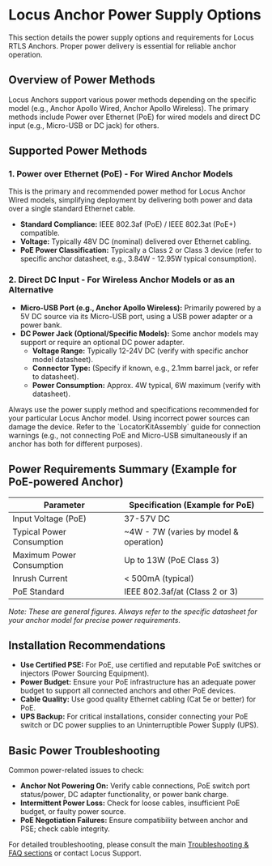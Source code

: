 # Locus Anchor Power Supply Options

This section details the power supply options and requirements for Locus RTLS Anchors. Proper power delivery is essential for reliable anchor operation.

## Overview of Power Methods

Locus Anchors support various power methods depending on the specific model (e.g., Anchor Apollo Wired, Anchor Apollo Wireless). The primary methods include Power over Ethernet (PoE) for wired models and direct DC input (e.g., Micro-USB or DC jack) for others.

## Supported Power Methods

### 1. Power over Ethernet (PoE) - For Wired Anchor Models

This is the primary and recommended power method for Locus Anchor Wired models, simplifying deployment by delivering both power and data over a single standard Ethernet cable.

- **Standard Compliance:** IEEE 802.3af (PoE) / IEEE 802.3at (PoE+) compatible.
- **Voltage:** Typically 48V DC (nominal) delivered over Ethernet cabling.
- **PoE Power Classification:** Typically a Class 2 or Class 3 device (refer to specific anchor datasheet, e.g., 3.84W - 12.95W typical consumption).

### 2. Direct DC Input - For Wireless Anchor Models or as an Alternative

- **Micro-USB Port (e.g., Anchor Apollo Wireless):** Primarily powered by a 5V DC source via its Micro-USB port, using a USB power adapter or a power bank.
- **DC Power Jack (Optional/Specific Models):** Some anchor models may support or require an optional DC power adapter.
    - **Voltage Range:** Typically 12-24V DC (verify with specific anchor model datasheet).
    - **Connector Type:** (Specify if known, e.g., 2.1mm barrel jack, or refer to datasheet).
    - **Power Consumption:** Approx. 4W typical, 6W maximum (verify with datasheet).

<Callout type="warning">
  Always use the power supply method and specifications recommended for your particular Locus Anchor model. Using incorrect power sources can damage the device. Refer to the `LocatorKitAssembly` guide for connection warnings (e.g., not connecting PoE and Micro-USB simultaneously if an anchor has both for different purposes).
</Callout>

## Power Requirements Summary (Example for PoE-powered Anchor)

| Parameter                 | Specification (Example for PoE)        |
|---------------------------|----------------------------------------|
| Input Voltage (PoE)       | 37-57V DC                              |
| Typical Power Consumption | ~4W - 7W (varies by model & operation) |
| Maximum Power Consumption | Up to 13W (PoE Class 3)                |
| Inrush Current            | < 500mA (typical)                      |
| PoE Standard              | IEEE 802.3af/at (Class 2 or 3)       |

*Note: These are general figures. Always refer to the specific datasheet for your anchor model for precise power requirements.*

## Installation Recommendations

- **Use Certified PSE:** For PoE, use certified and reputable PoE switches or injectors (Power Sourcing Equipment).
- **Power Budget:** Ensure your PoE infrastructure has an adequate power budget to support all connected anchors and other PoE devices.
- **Cable Quality:** Use good quality Ethernet cabling (Cat 5e or better) for PoE.
- **UPS Backup:** For critical installations, consider connecting your PoE switch or DC power supplies to an Uninterruptible Power Supply (UPS).

## Basic Power Troubleshooting

Common power-related issues to check:

- **Anchor Not Powering On:** Verify cable connections, PoE switch port status/power, DC adapter functionality, or power bank charge.
- **Intermittent Power Loss:** Check for loose cables, insufficient PoE budget, or faulty power source.
- **PoE Negotiation Failures:** Ensure compatibility between anchor and PSE; check cable integrity.

For detailed troubleshooting, please consult the main [Troubleshooting & FAQ sections](./Troubleshooting_&_FAQ) or contact Locus Support.
